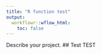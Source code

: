 ```yaml
---
title: "R function test"
output:
  workflowr::wflow_html:
    toc: false
---
```


Describe your project.
## Test TEST 
